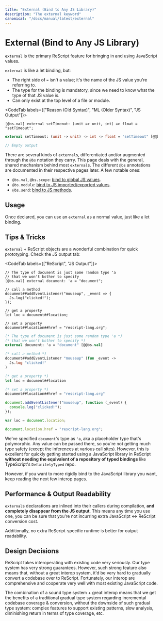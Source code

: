```yaml
---
title: "External (Bind to Any JS Library)"
description: "The external keyword"
canonical: "/docs/manual/latest/external"
---
```


# External (Bind to Any JS Library)

`external` is the primary ReScript feature for bringing in and using JavaScript values.

`external` is like a let binding, but:

- The right side of `=` isn't a value; it's the name of the JS value you're referring to.
- The type for the binding is mandatory, since we need to know what the type of that JS value is.
- Can only exist at the top level of a file or module.

<CodeTab labels={["Reason (Old Syntax)", "ML (Older Syntax)", "JS Output"]}>

```re
[@bs.val] external setTimeout: (unit => unit, int) => float = "setTimeout";
```

```ml
external setTimeout: (unit -> unit) -> int -> float = "setTimeout" [@@bs.val]
```

```js
// Empty output
```

</CodeTab>

There are several kinds of `external`s, differentiated and/or augmented through the `@bs` notation they carry. This page deals with the general, shared mechanism behind most `external`s. The different `@bs` annotations are documented in their respective pages later. A few notable ones:

- `@bs.val`, `@bs.scope`: [bind to global JS values](bind-to-global-js-values).
- `@bs.module`: [bind to JS imported/exported values](import-from-export-to-js).
- `@bs.send`: [bind to JS methods](bind-to-js-function).

## Usage

Once declared, you can use an `external` as a normal value, just like a let binding.

## Tips & Tricks

`external` + ReScript objects are a wonderful combination for quick prototyping. Check the JS output tab:

<CodeTab labels={["ReScript", "JS Output"]}>

```re
// The type of document is just some random type 'a
// that we won't bother to specify
[@bs.val] external document: 'a = "document";

// call a method
document##addEventListener("mouseup", _event => {
  Js.log("clicked!");
});

// get a property
let loc = document##location;

// set a property
document##location##href = "rescript-lang.org";
```

```ml
(* The type of document is just some random type 'a *)
(* that we won't bother to specify *)
external document: 'a = "document" [@@bs.val]

(* call a method *)
document##addEventListener "mouseup" (fun _event ->
  Js.log "clicked!"
)

(* get a property *)
let loc = document##location

(* set a property *)
document##location##href = "rescript-lang.org"
```

```js
document.addEventListener("mouseup", function (_event) {
  console.log("clicked!");
});

var loc = document.location;

document.location.href = "rescript-lang.org";
```

</CodeTab>

We've specified `document`'s type as `'a`, aka a placeholder type that's polymorphic. Any value can be passed there, so you're not getting much type safety (except the inferences at various call sites). However, this is excellent for quickly getting started using a JavaScript library in ReScript **without needing the equivalent of a repository of typed bindings** like TypeScript's `DefinitelyTyped` repo.

However, if you want to more rigidly bind to the JavaScript library you want, keep reading the next few interop pages.

## Performance & Output Readability

`external`s declarations are inlined into their callers during compilation, **and completely disappear from the JS output**. This means any time you use one, you can be sure that you're not incurring extra JavaScript \<-> ReScript conversion cost.

Additionally, no extra ReScript-specific runtime is better for output readability.

## Design Decisions

ReScript takes interoperating with existing code very seriously. Our type system has very strong guarantees. However, such strong feature also means that, without a great interop system, it'd be very hard to gradually convert a codebase over to ReScript. Fortunately, our interop are comprehensive and cooperate very well with most existing JavaScript code.

The combination of a sound type system + great interop means that we get the benefits of a traditional gradual type system regarding incremental codebase coverage & conversion, without the downside of such gradual type system: complex features to support existing patterns, slow analysis, diminishing return in terms of type coverage, etc.
